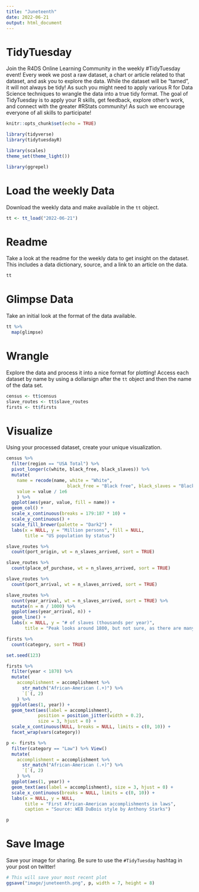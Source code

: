 ```yaml
---
title: "Juneteenth"
date: 2022-06-21
output: html_document
---
```


# TidyTuesday

Join the R4DS Online Learning Community in the weekly #TidyTuesday event!
Every week we post a raw dataset, a chart or article related to that dataset, and ask you to explore the data.
While the dataset will be “tamed”, it will not always be tidy! As such you might need to apply various R for Data Science techniques to wrangle the data into a true tidy format.
The goal of TidyTuesday is to apply your R skills, get feedback, explore other’s work, and connect with the greater #RStats community!
As such we encourage everyone of all skills to participate!

```r

knitr::opts_chunk$set(echo = TRUE)

library(tidyverse)
library(tidytuesdayR)

library(scales)
theme_set(theme_light())

library(ggrepel)
```

# Load the weekly Data

Download the weekly data and make available in the `tt` object.

```r

tt <- tt_load("2022-06-21")

```


# Readme

Take a look at the readme for the weekly data to get insight on the dataset.
This includes a data dictionary, source, and a link to an article on the data.

```r

tt

```


# Glimpse Data

Take an initial look at the format of the data available.

```r

tt %>% 
  map(glimpse)

```

# Wrangle

Explore the data and process it into a nice format for plotting! Access each dataset by name by using a dollarsign after the `tt` object and then the name of the data set.

```r

census <- tt$census
slave_routes <- tt$slave_routes
firsts <- tt$firsts
```


# Visualize

Using your processed dataset, create your unique visualization.

```r
census %>% 
  filter(region == "USA Total") %>% 
  pivot_longer(c(white, black_free, black_slaves)) %>% 
  mutate(
    name = recode(name, white = "White",
                       black_free = "Black free", black_slaves = "Black slaves"),
    value = value / 1e6
    ) %>% 
  ggplot(aes(year, value, fill = name)) +
  geom_col() +
  scale_x_continuous(breaks = 179:187 * 10) +
  scale_y_continuous() +
  scale_fill_brewer(palette = "Dark2") +
  labs(x = NULL, y = "Million persons", fill = NULL,
       title = "US population by status")
```

```r
slave_routes %>% 
  count(port_origin, wt = n_slaves_arrived, sort = TRUE)

slave_routes %>% 
  count(place_of_purchase, wt = n_slaves_arrived, sort = TRUE)

slave_routes %>% 
  count(port_arrival, wt = n_slaves_arrived, sort = TRUE)

slave_routes %>% 
  count(year_arrival, wt = n_slaves_arrived, sort = TRUE) %>% 
  mutate(n = n / 1000) %>% 
  ggplot(aes(year_arrival, n)) +
  geom_line() +
  labs(x = NULL, y = "# of slaves (thousands per year)",
       title = "Peak looks around 1800, but not sure, as there are many missing data")
```

```r
firsts %>% 
  count(category, sort = TRUE)

set.seed(123)

firsts %>% 
  filter(year < 1870) %>% 
  mutate(
    accomplishment = accomplishment %>% 
      str_match("African-American (.+)") %>% 
      `[`(, 2)
    ) %>% 
  ggplot(aes(1, year)) +
  geom_text(aes(label = accomplishment),
            position = position_jitter(width = 0.2),
            size = 3, hjust = 0) +
  scale_x_continuous(NULL, breaks = NULL, limits = c(0, 10)) +
  facet_wrap(vars(category))

p <- firsts %>% 
  filter(category == "Law") %>% View()
  mutate(
    accomplishment = accomplishment %>%
      str_match("African-American (.+)") %>%
      `[`(, 2)
    ) %>%
  ggplot(aes(1, year)) +
  geom_text(aes(label = accomplishment), size = 3, hjust = 0) +
  scale_x_continuous(breaks = NULL, limits = c(0, 10)) +
  labs(x = NULL, y = NULL,
       title = "First African-American accomplishments in laws",
       caption = "Source: WEB DuBois style by Anthony Starks")

p
```

# Save Image

Save your image for sharing. Be sure to use the `#TidyTuesday` hashtag in your post on twitter! 

```r

# This will save your most recent plot
ggsave("image/juneteenth.png", p, width = 7, height = 8)

```
